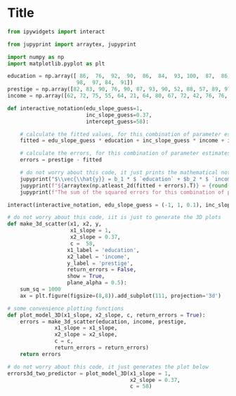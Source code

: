 # Title

```python
from ipywidgets import interact
```

```python
from jupyprint import arraytex, jupyprint
```

```python
import numpy as np
import matplotlib.pyplot as plt
```

```python
education = np.array([ 86,  76,  92,  90,  86,  84,  93, 100,  87,  86,  74,
                      98,  97, 84,  91])
prestige = np.array([82, 83, 90, 76, 90, 87, 93, 90, 52, 88, 57, 89, 97, 59, 73])
income = np.array([62, 72, 75, 55, 64, 21, 64, 80, 67, 72, 42, 76, 76, 41, 48])
```

```python
def interactive_notation(edu_slope_guess=1,
                         inc_slope_guess=0.37,
                         intercept_guess=58):

    # calculate the fitted values, for this combination of parameter estimates
    fitted = edu_slope_guess * education + inc_slope_guess * income + intercept_guess

    # calculate the errors, for this combination of parameter estimates
    errors = prestige - fitted

    # do not worry about this code, it just prints the mathematical notation below this cell
    jupyprint("$\\vec{\\hat{y}} = b_1 * $ `education` + $b_2 * $ `income` +   $\\text{c} $")
    jupyprint(f"${arraytex(np.atleast_2d(fitted + errors).T)} = {round(edu_slope_guess, 2)} * {arraytex(np.atleast_2d(education).T)} + {round(inc_slope_guess, 2)} * {arraytex(np.atleast_2d(income).T)} + {round(intercept_guess, 2)} + {arraytex(np.atleast_2d(errors).round(2).T)}$")
    jupyprint(f"The sum of the squared errors for this combination of parameter estimates is <b> {round(np.sum(errors**2), 2)} </b>")

interact(interactive_notation, edu_slope_guess = (-1, 1, 0.1), inc_slope_guess = (-1, 1, 0.1), intercept_guess = (-10, 10, 0.1))
```

```python
# do not worry about this code, iit is just to generate the 3D plots
def make_3d_scatter(x1, x2, y,
                    x1_slope = 1,
                    x2_slope = 0.37,
                    c =  58,
                   x1_label = 'education',
                   x2_label = 'income',
                   y_label = 'prestige',
                   return_errors = False,
                   show = True,
                   plane_alpha = 0.5):
    sum_sq = 1000
    ax = plt.figure(figsize=(8,8)).add_subplot(111, projection='3d')

# some convenience plotting functions
def plot_model_3D(x1_slope, x2_slope, c, return_errors = True):
    errors = make_3d_scatter(education, income, prestige,
               x1_slope = x1_slope, 
               x2_slope = x2_slope,
               c = c,
               return_errors = return_errors)
    return errors

# do not worry about this code, it just generates the plot below
errors3d_two_predictor = plot_model_3D(x1_slope = 1,
                                       x2_slope = 0.37,
                                       c = 58)
```
